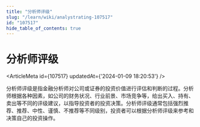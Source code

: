 ```yaml
---
title: "分析师评级"
slug: "/learn/wiki/analystrating-107517"
id: "107517"
hide_table_of_contents: true
---
```



# 分析师评级

<ArticleMeta id={107517} updatedAt={'2024-01-09 18:20:53'} />
<div className='border-solid border-b border-t-0 my-4 border-[var(--ifm-color-gray-300)]' />

分析师评级是指金融分析师对公司或证券的投资价值进行评估和判断的过程。分析师根据各种因素，如公司的财务状况、行业前景、市场竞争等，给出买入、持有、卖出等不同的评级建议，以指导投资者的投资决策。分析师评级通常包括强烈推荐、推荐、中性、谨慎、不推荐等不同级别，投资者可以根据分析师评级来参考和决策自己的投资操作。

